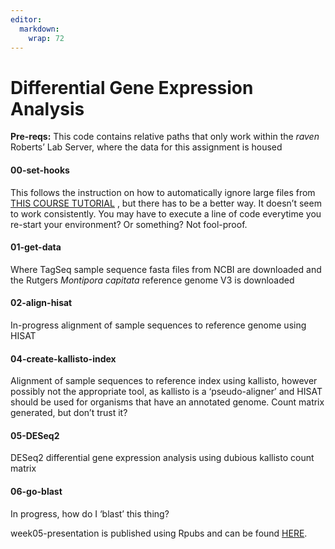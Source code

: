 ```yaml
---
editor: 
  markdown: 
    wrap: 72
---
```


# Differential Gene Expression Analysis

::: callout-important
**Pre-reqs:** This code contains relative paths that only work within
the *raven* Roberts' Lab Server, where the data for this assignment is
housed
:::

#### 00-set-hooks
  This follows the instruction on how to automatically ignore large files from [THIS COURSE TUTORIAL](https://sr320.github.io/course-fish546-2023/assignments/02-DGE.html) , but there has to be a better way. It doesn't seem to work consistently. You may have to execute a line of code everytime you re-start your environment? Or something? Not fool-proof. 

#### 01-get-data
  Where TagSeq sample sequence fasta files from NCBI are downloaded and the Rutgers *Montipora capitata* reference genome V3 is downloaded

#### 02-align-hisat
  In-progress alignment of sample sequences to reference genome using HISAT
  
#### 04-create-kallisto-index
   Alignment of sample sequences to reference index using kallisto, however possibly not the appropriate tool, as kallisto is a 'pseudo-aligner' and HISAT should be used for organisms that have an annotated genome. Count matrix generated, but don't trust it?

#### 05-DESeq2
  DESeq2 differential gene expression analysis using dubious kallisto count matrix

#### 06-go-blast
  In progress, how do I 'blast' this thing?

week05-presentation is published using Rpubs and can be found [HERE](http://rpubs.com/sarah_tanja/1034364).
